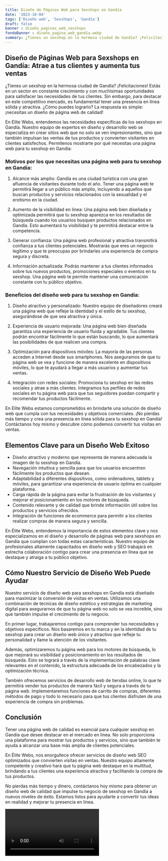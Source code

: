 ```yaml
---
title: Diseño de Páginas Web para Sexshops en Gandía
date: '2023-10-04'
tags: ['Diseño web', 'Sexshops', 'Gandía']
draft: false
banner : diseño_paginas_web_sexshops
fondoBanner : diseño_pagina_web_gandía.webp
summary: ¿Tienes un sexshop en la hermosa ciudad de Gandía? ¡Felicitaciones! Estás en un sector en constante crecimiento y con muchísimas oportunidades para satisfacer las necesidades de tus clientes. Sin embargo, para destacar en este competitivo mercado, es fundamental tener una presencia en línea sólida y atractiva. ¿Cómo puedes lograrlo? La respuesta es simple ¡necesitas un diseño de página web de calidad!
---
```


## Diseño de Páginas Web para Sexshops en Gandía: Atrae a tus clientes y aumenta tus ventas

¿Tienes un sexshop en la hermosa ciudad de Gandía? ¡Felicitaciones! Estás en un sector en constante crecimiento y con muchísimas oportunidades para satisfacer las necesidades de tus clientes. Sin embargo, para destacar en este competitivo mercado, es fundamental tener una presencia en línea sólida y atractiva. ¿Cómo puedes lograrlo? La respuesta es simple: ¡necesitas un diseño de página web de calidad!

En Elite Webs, entendemos las necesidades específicas de los sexshops en Gandía. Nuestro equipo de expertos en diseño y desarrollo web se especializa en crear sitios web que no solo se ven impresionantes, sino que también impulsan las ventas de tus productos y convierten visitantes en clientes satisfechos. Permítenos mostrarte por qué necesitas una página web para tu sexshop en Gandía:

### Motivos por los que necesitas una página web para tu sexshop en Gandía:

1. Alcance más amplio: Gandía es una ciudad turística con una gran afluencia de visitantes durante todo el año. Tener una página web te permitirá llegar a un público más amplio, incluyendo a aquellos que buscan productos y servicios relacionados con la sexualidad y el erotismo en la ciudad.

2. Aumento de la visibilidad en línea: Una página web bien diseñada y optimizada permitirá que tu sexshop aparezca en los resultados de búsqueda cuando los usuarios busquen productos relacionados en Gandía. Esto aumentará tu visibilidad y te permitirá destacar entre la competencia.

3. Generar confianza: Una página web profesional y atractiva transmitirá confianza a tus clientes potenciales. Mostrarás que eres un negocio legítimo y que te preocupas por brindarles una experiencia de compra segura y discreta.

4. Información actualizada: Podrás mantener a tus clientes informados sobre tus nuevos productos, promociones especiales o eventos en tu sexshop. Una página web te permite mantener una comunicación constante con tu público objetivo.

### Beneficios del diseño web para tu sexshop en Gandía:

1. Diseño atractivo y personalizado: Nuestro equipo de diseñadores creará una página web que refleje la identidad y el estilo de tu sexshop, asegurándose de que sea atractiva y única.

2. Experiencia de usuario mejorada: Una página web bien diseñada garantiza una experiencia de usuario fluida y agradable. Tus clientes podrán encontrar fácilmente lo que están buscando, lo que aumentará las posibilidades de que realicen una compra.

3. Optimización para dispositivos móviles: La mayoría de las personas acceden a Internet desde sus smartphones. Nos aseguramos de que tu página web se vea y funcione de manera excelente en dispositivos móviles, lo que te ayudará a llegar a más usuarios y aumentar tus ventas.

4. Integración con redes sociales: Promociona tu sexshop en las redes sociales y atrae a más clientes. Integramos tus perfiles de redes sociales en tu página web para que tus seguidores puedan compartir y recomendar tus productos fácilmente.

En Elite Webs estamos comprometidos en brindarte una solución de diseño web que cumpla con tus necesidades y objetivos comerciales. ¡No pierdas más tiempo y crea una presencia en línea sólida para tu sexshop en Gandía! Contáctanos hoy mismo y descubre cómo podemos convertir tus visitas en ventas.

<GifSeo />

<Cta />

## Elementos Clave para un Diseño Web Exitoso

- Diseño atractivo y moderno que representa de manera adecuada la imagen de tu sexshop en Gandía.
- Navegación intuitiva y sencilla para que los usuarios encuentren fácilmente los productos que desean.
- Adaptabilidad a diferentes dispositivos, como ordenadores, tablets y móviles, para garantizar una experiencia de usuario óptima en cualquier plataforma.
- Carga rápida de la página para evitar la frustración de los visitantes y mejorar el posicionamiento en los motores de búsqueda.
- Contenido relevante y de calidad que brinde información útil sobre los productos y servicios ofrecidos.
- Integración de funciones de ecommerce para permitir a los clientes realizar compras de manera segura y sencilla.

En Élite Webs, entendemos la importancia de estos elementos clave y nos especializamos en el diseño y desarrollo de páginas web para sexshops en Gandía que cumplan con todas estas características. Nuestro equipo de profesionales altamente capacitados en diseño web y SEO trabajará en estrecha colaboración contigo para crear una presencia en línea que se destaque y atraiga a tu público objetivo.

## Cómo Nuestro Servicio de Diseño Web Puede Ayudar

Nuestro servicio de diseño web para sexshops en Gandía está diseñado para maximizar la conversión de visitas en ventas. Utilizamos una combinación de técnicas de diseño estético y estrategias de marketing digital para asegurarnos de que tu página web no solo se vea increíble, sino que también impulse el crecimiento de tu negocio.

En primer lugar, trabajaremos contigo para comprender tus necesidades y objetivos específicos. Nos basaremos en tu marca y en la identidad de tu sexshop para crear un diseño web único y atractivo que refleje tu personalidad y llame la atención de los visitantes.

Además, optimizaremos tu página web para los motores de búsqueda, lo que mejorará su visibilidad y posicionamiento en los resultados de búsqueda. Esto se logrará a través de la implementación de palabras clave relevantes en el contenido, la estructura adecuada de los encabezados y la optimización técnica.

También ofrecemos servicios de desarrollo web de tiendas online, lo que te permitirá vender tus productos de manera fácil y segura a través de tu página web. Implementaremos funciones de carrito de compras, diferentes métodos de pago y todo lo necesario para que tus clientes disfruten de una experiencia de compra sin problemas.

## Conclusión

Tener una página web de calidad es esencial para cualquier sexshop en Gandía que desee destacar en el mercado en línea. No solo proporciona una plataforma para mostrar tus productos y servicios, sino que también te ayuda a alcanzar una base más amplia de clientes potenciales.

En Élite Webs, nos enorgullece ofrecer servicios de diseño web SEO optimizados que convierten visitas en ventas. Nuestro equipo altamente competente y creativo hará que tu página web destaque en la multitud, brindando a tus clientes una experiencia atractiva y facilitando la compra de tus productos.

No pierdas más tiempo y dinero, contáctanos hoy mismo para obtener un diseño web de calidad que impulse tu negocio de sexshop en Gandía a nuevos niveles de éxito. Estamos listos para ayudarte a convertir tus ideas en realidad y mejorar tu presencia en línea.

<Video />

<CtaBot job='Sexshops' city='Gandía'/>

<Gmaps query='Gandía+españa+maps' />